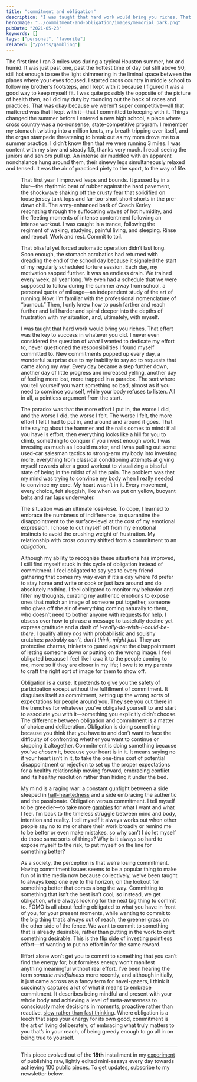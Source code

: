 ```yaml
---
title: "commitment and obligation"
description: "I was taught that hard work would bring you riches. That effort was the key to success in whatever you did..."
heroImage: "../commitment-and-obligation/images/memorial_park.png"
pubDate: "2021-05-23"
keywords: []
tags: ["personal", "favorite"]
related: ["/posts/gambling"]
---
```



The first time I ran 3 miles was during a typical Houston summer, hot and humid. It was just past one, past the hottest time of day but still above 90, still hot enough to see the light shimmering in the liminal space between the planes where your eyes focused. I started cross country in middle school to follow my brother’s footsteps, and I kept with it because I figured it was a good way to keep myself fit. I was quite possibly the opposite of the picture of health then, so I did my duty by rounding out the back of races and practices. That was okay because we weren’t super competitive—all that mattered was that I kept with it—that I committed to keeping with it. Things changed the summer before I entered a new high school, a place where cross country was a no-nonsense, state-competitive program. I remember my stomach twisting into a million knots, my breath tripping over itself, and the organ stampede threatening to break out as my mom drove me to a summer practice. I didn’t know then that we were running 3 miles. I was content with my slow and steady 1.5, thanks very much. I recall seeing the juniors and seniors pull up. An intense air muddled with an apparent nonchalance hung around them, their sinewy legs simultaneously relaxed and tensed. It was the air of practiced piety to the sport, to the way of life.

<Figure
  src={memorialPark}
  caption="*Houston’s Memorial Park, where we did some of our summer runs*"
/>

That first year I improved leaps and bounds. It passed by in a blur—the rhythmic beat of rubber against the hard pavement, the shockwave shaking off the crusty fear that solidified on loose jersey tank tops and far-too-short short-shorts in the pre-dawn chill. The army-enhanced bark of Coach Kerley resonating through the suffocating waves of hot humidity, and the fleeting moments of intense contentment following an intense workout. I was caught in a trance, following the regiment of waking, studying, painful living, and sleeping. Rinse and repeat. Work and rest. Commit to toil.

That blissful yet forced automatic operation didn’t last long. Soon enough, the stomach acrobatics had returned with dreading the end of the school day because it signaled the start of my regularly scheduled torture session. Each day, my motivation sapped further. It was an endless drain. We trained every week, all year long. We even had a schedule that we were supposed to follow during the summer away from school, a personal quota of mileage—an independent study of the art of running. Now, I’m familiar with the professional nomenclature of “burnout.” Then, I only knew how to push farther and reach further and fail harder and spiral deeper into the depths of frustration with my situation, and, ultimately, with myself.

I was taught that hard work would bring you riches. That effort was the key to success in whatever you did. I never even considered the question of _what_ I wanted to dedicate my effort to, never questioned the responsibilities I found myself committed to. New commitments popped up every day, a wonderful surprise due to my inability to say _no_ to requests that came along my way. Every day became a step further down, another day of little progress and increased yelling, another day of feeling more lost, more trapped in a paradox. The sort where you tell yourself you want something so bad, almost as if you need to convince yourself, while your body refuses to listen. All in all, a pointless argument from the start.

The paradox was that the more effort I put in, the worse I did, and the worse I did, the worse I felt. The worse I felt, the more effort I felt I had to put in, and around and around it goes. That trite saying about the hammer and the nails comes to mind: if all you have is effort, then everything looks like a hill for you to climb, something to conquer if you invest enough work. I was investing as much as I could muster, and I was pulling out some used-car salesman tactics to strong-arm my body into investing more, everything from classical conditioning attempts at giving myself rewards after a good workout to visualizing a blissful state of being in the midst of all the pain. The problem was that my mind was trying to convince my body when I really needed to convince my core. My heart wasn’t in it. Every movement, every choice, felt sluggish, like when we put on yellow, buoyant belts and ran laps underwater.

The situation was an ultimate lose-lose. To cope, I learned to embrace the numbness of indifference, to quarantine the disappointment to the surface-level at the cost of my emotional expression. I chose to cut myself off from my emotional instincts to avoid the crushing weight of frustration. My relationship with cross country shifted from a commitment to an _obligation_.

Although my ability to recognize these situations has improved, I still find myself stuck in this cycle of obligation instead of commitment. I feel obligated to say yes to every friend gathering that comes my way even if it’s a day where I’d prefer to stay home and write or cook or just laze around and do absolutely nothing. I feel obligated to monitor my behavior and filter my thoughts, curating my authentic emotions to expose ones that match an image of someone put together, someone who gives off the air of everything coming naturally to them, who doesn’t need to bother anyone with requests for help. I obsess over how to phrase a message to tastefully decline yet express gratitude and a dash of _i-really-do-wish-i-could-be-there_. I qualify all my _nos_ with probabilistic and squishy crutches: _probably can’t, don’t think, might just._ They are protective charms, trinkets to guard against the disappointment of letting someone down or putting on the wrong image. I feel obligated because I feel like I _owe_ it to the people coming to me, more so if they are closer in my life; I owe it to my parents to craft the right sort of image for them to show off.

Obligation is a curse. It pretends to give you the safety of participation except without the fulfillment of commitment. It disguises itself as commitment, setting up the wrong sorts of expectations for people around you. They see you out there in the trenches for whatever you’ve obligated yourself to and start to associate you with it—something you explicitly didn’t choose. The difference between obligation and commitment is a matter of choice and deliberation. Obligation is doing something because you think that you have to and don’t want to face the difficulty of confronting whether you want to continue or stopping it altogether. Commitment is doing something because you’ve _chosen_ it, because your heart is in it. It means saying no if your heart isn’t in it, to take the one-time cost of potential disappointment or rejection to set up the proper expectations for a healthy relationship moving forward, embracing conflict and its healthy resolution rather than hiding it under the bed.

My mind is a raging war: a constant gunfight between a side steeped in [half-heartedness](https://ava.substack.com/p/how-to-avoid-half-heartedness) and a side embracing the authentic and the passionate. Obligation versus commitment. I tell myself to be greedier—to take more [gambles](http://spencerchang.me/posts/gambling) for what I want and what I feel. I’m back to the timeless struggle between mind and body, intention and reality. I tell myself it always works out when other people say no to me or share their work broadly or remind me to be better or even make mistakes, so why can’t I do let myself do those same sorts of things? Why is it always so hard to expose myself to the risk, to put myself on the line for something better?

As a society, the perception is that we’re losing commitment. Having commitment issues seems to be a popular thing to make fun of in the media now because collectively, we’ve been taught to always keep one eye to the horizon, on the lookout for something better that comes along the way. Committing to something that isn’t the best isn’t cool, so instead, we get obligation, while always looking for the next big thing to commit to. FOMO is all about feeling obligated to what you have in front of you, for your present moments, while wanting to commit to the big thing that’s always out of reach, the greener grass on the other side of the fence. We want to commit to something that is already desirable, rather than putting in the work to craft something desirable. This is the flip side of investing pointless effort—of wanting to put no effort in for the same reward.

Effort alone won’t get you to commit to something that you can’t find the energy for, but formless energy won’t manifest anything meaningful without real effort. I’ve been hearing the term _somatic mindfulness_ more recently, and although initially, it just came across as a fancy term for navel-gazers, I think it succinctly captures a lot of what it means to embrace commitment. It describes being mindful and present with your whole body and achieving a level of meta-awareness to consciously make decisions in moments, proactive rather than reactive, [slow rather than fast thinking](https://en.wikipedia.org/wiki/Thinking,_Fast_and_Slow). Where obligation is a leech that saps your energy for its own good, commitment is the art of living deliberately, of embracing what truly matters to you that’s in your reach, of being greedy enough to go all in on being true to yourself.

---

This piece evolved out of the **18th** installment in my [experiment](/experiments/100posts/) of publishing raw, lightly edited mini-essays every day towards achieving 100 public pieces. To get updates, subscribe to my newsletter below.

